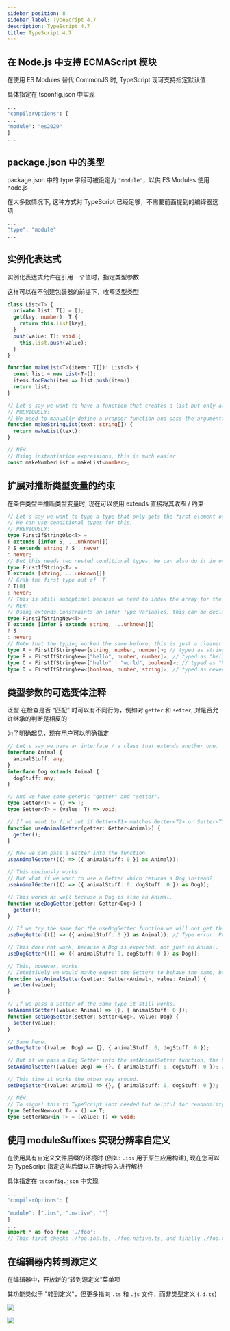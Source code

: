 ```yaml
---
sidebar_position: 8
sidebar_label: TypeScript 4.7
description: TypeScript 4.7
title: TypeScript 4.7
---
```


## 在 Node.js 中支持 ECMAScript 模块

在使用 ES Modules 替代 CommonJS 时, TypeScript 现可支持指定默认值

具体指定在 tsconfig.json 中实现

```bash
...
"compilerOptions": [
...
"module": "es2020"
]
...
```

##  package.json 中的类型

package.json 中的 type 字段可被设定为 `"module"`，以供 ES Modules 使用 node.js

在大多数情况下, 这种方式对 TypeScript 已经足够，不需要前面提到的编译器选项

```bash
...
"type": "module"
...
```

## 实例化表达式

实例化表达式允许在引用一个值时，指定类型参数

这样可以在不创建包装器的前提下，收窄泛型类型

```ts
class List<T> {
  private list: T[] = [];
  get(key: number): T {
    return this.list[key];
  }
  push(value: T): void {
    this.list.push(value);
  }
}

function makeList<T>(items: T[]): List<T> {
  const list = new List<T>();
  items.forEach(item => list.push(item));
  return list;
}

// Let's say we want to have a function that creates a list but only allows certain values.
// PREVIOUSLY:
// We need to manually define a wrapper function and pass the argument.
function makeStringList(text: string[]) {
  return makeList(text);
}

// NEW:
// Using instantiation expressions, this is much easier.
const makeNumberList = makeList<number>;
```

## 扩展对推断类型变量的约束

在条件类型中推断类型变量时, 现在可以使用 extends 直接将其收窄 / 约束

```ts
// Let's say we want to type a type that only gets the first element of an array if it's a string.
// We can use conditional types for this.
// PREVIOUSLY:
type FirstIfStringOld<T> =
T extends [infer S, ...unknown[]]
? S extends string ? S : never
: never;
// But this needs two nested conditional types. We can also do it in one.
type FirstIfString<T> =
T extends [string, ...unknown[]]
// Grab the first type out of `T`
? T[0]
: never;
// This is still suboptimal because we need to index the array for the correct type.
// NEW:
// Using extends Constraints on infer Type Variables, this can be declared a lot easier.
type FirstIfStringNew<T> =
T extends [infer S extends string, ...unknown[]]
? S
: never;
// Note that the typing worked the same before, this is just a cleaner syntax.
type A = FirstIfStringNew<[string, number, number]>; // typed as string
type B = FirstIfStringNew<["hello", number, number]>; // typed as "hello"
type C = FirstIfStringNew<["hello" | "world", boolean]>; // typed as "hello" | "world"
type D = FirstIfStringNew<[boolean, number, string]>; // typed as never
```

## 类型参数的可选变体注释

泛型 在检查是否 “匹配” 时可以有不同行为，例如对 `getter` 和 `setter`, 对是否允许继承的判断是相反的

为了明确起见，现在用户可以明确指定

```ts
// Let's say we have an interface / a class that extends another one.
interface Animal {
  animalStuff: any;
}
interface Dog extends Animal {
  dogStuff: any;
}

// And we have some generic "getter" and "setter".
type Getter<T> = () => T;
type Setter<T> = (value: T) => void;

// If we want to find out if Getter<T1> matches Getter<T2> or Setter<T1> matches Setter<T2>, this depends on the covariance.
function useAnimalGetter(getter: Getter<Animal>) {
  getter();
}

// Now we can pass a Getter into the function.
useAnimalGetter((() => ({ animalStuff: 0 }) as Animal));

// This obviously works.
// But what if we want to use a Getter which returns a Dog instead?
useAnimalGetter((() => ({ animalStuff: 0, dogStuff: 0 }) as Dog));

// This works as well because a Dog is also an Animal.
function useDogGetter(getter: Getter<Dog>) {
  getter();
}

// If we try the same for the useDogGetter function we will not get the same behavior.
useDogGetter((() => ({ animalStuff: 0 }) as Animal)); // Type error: Property 'dogStuff' is missing in type 'Animal' but required in type 'Dog'.

// This does not work, because a Dog is expected, not just an Animal.
useDogGetter((() => ({ animalStuff: 0, dogStuff: 0 }) as Dog));

// This, however, works.
// Intuitively we would maybe expect the Setters to behave the same, but they don't.
function setAnimalSetter(setter: Setter<Animal>, value: Animal) {
  setter(value);
}

// If we pass a Setter of the same type it still works.
setAnimalSetter((value: Animal) => {}, { animalStuff: 0 });
function setDogSetter(setter: Setter<Dog>, value: Dog) {
  setter(value);
}

// Same here.
setDogSetter((value: Dog) => {}, { animalStuff: 0, dogStuff: 0 });

// But if we pass a Dog Setter into the setAnimalSetter function, the behavior is reversed from the Getters.
setAnimalSetter((value: Dog) => {}, { animalStuff: 0, dogStuff: 0 }); // Type error: Argument of type '(value: Dog) => void' is not assignable to parameter of type 'Setter<Animal>'.

// This time it works the other way around.
setDogSetter((value: Animal) => {}, { animalStuff: 0, dogStuff: 0 });

// NEW:
// To signal this to TypeScript (not needed but helpful for readability), use the new Optional Variance Annotations for Type Parameters.
type GetterNew<out T> = () => T;
type SetterNew<in T> = (value: T) => void;
```

## 使用 moduleSuffixes 实现分辨率自定义

在使用具有自定义文件后缀的环境时 (例如: `.ios` 用于原生应用构建), 现在您可以为 TypeScript 指定这些后缀以正确对导入进行解析

具体指定在 `tsconfig.json` 中实现

```ts
...
"compilerOptions": [
...
"module": [".ios", ".native", ""]
]
...
import * as foo from './foo';
// This first checks ./foo.ios.ts, ./foo.native.ts, and finally ./foo.ts.
```

## 在编辑器内转到源定义

在编辑器中，开放新的“转到源定义”菜单项

其功能类似于 "转到定义"，但更多指向 `.ts` 和 `.js` 文件，而非类型定义 (`.d.ts`)

![](img/640-1.gif)

![](img/640-2.gif)

